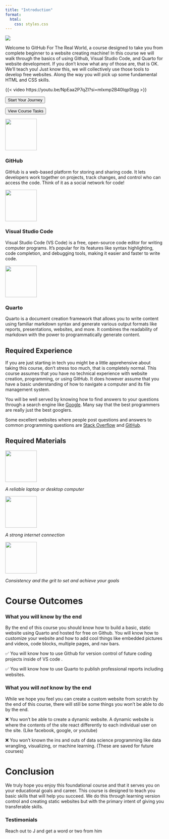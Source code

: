 ```yaml
---
title: "Introduction"
format:
  html:
    css: styles.css
---
```


![](/images/home-banner-png.png)

<p class="para-1">Welcome to GitHub For The Real World, a course designed to take you from complete beginner to a website creating machine! In this course we will walk through the basics of using Github, Visual Studio Code, and Quarto for website development. If you don't know what any of those are, that is OK. We'll teach you! Just know this, we will collectively use those tools to develop free websites. Along the way you will pick up some fundamental HTML and CSS skills.</p>


{{< video https://youtu.be/NpEaa2P7qZI?si=mIxmp2B40lqpStgg >}}

::: {.grid}
::: {.g-col-6}
<a href="lessons\unit_01\lesson_01\lesson_01.qmd" target="_blank"><input class="start_btn btn" type="submit" value="Start Your Journey"></a>

:::

::: {.g-col-6}
<a href="tasks_overview.qmd"> <input class="tasks_btn btn" type="submit" value="View Course Tasks"></a>

:::

:::

::: {.grid}
::: {.g-col-4}
<p class="logo">![](images/github.png){width=auto height=100}</p>
<h3 class="tool">GitHub</h3>

GitHub is a web-based platform for storing and sharing code. It lets developers work together on projects, track changes, and control who can access the code. Think of it as a social network for code!
:::

::: {.g-col-4}
<p class="logo">![](images/visual-studio-code-icon.png){width=auto height=100}</p>
<h3 class="tool">Visual Studio Code</h3>

Visual Studio Code (VS Code) is a free, open-source code editor for writing computer programs. It's popular for its features like syntax highlighting, code completion, and debugging tools, making it easier and faster to write code.
:::

::: {.g-col-4}
<p class="logo">![](images/quarto-logo.png){width=auto height=100}</p>
<h3 class="tool">Quarto</h3>

Quarto is a document creation framework that allows you to write content using familiar markdown syntax and generate various output formats like reports, presentations, websites, and more. It combines the readability of markdown with the power to programmatically generate content.
:::

:::

## Required Experience

If you are just starting in tech you might be a little apprehensive about taking this course, don't stress too much, that is completely normal. This course assumes that you have no technical experience with website creation, programming, or using GitHub. It does however assume that you have a basic understanding of how to navigate a computer and its file management system.

You will be well served by knowing how to find answers to your questions through a search engine like [Google](google.com). Many say that the best programmers are really just the best googlers.

Some excellent websites where people post questions and answers to common programming questions are [Stack Overflow](stackoverflow.com) and [GitHub](github.com).

## Required Materials

::: {.grid}
::: {.g-col-4}

![](images/laptop.png){width="100" height="100"}

*A reliable laptop or desktop computer*
:::

::: {.g-col-4}
![](images/network.png){width="100" height="100"}

*A strong internet connection*
:::

::: {.g-col-4}
![](images/goals.png){width="100" height="100"}

*Consistency and the grit to set and achieve your goals*
:::
:::

# Course Outcomes

### What you will know by the end

By the end of this course you should know how to build a basic, static website using Quarto and hosted for free on Github. You will know how to customize your website and how to add cool things like embedded pictures and videos, code blocks, multiple pages, and nav bars.

✅  You will know how to use Github for version control of future coding projects inside of VS code .

✅  You will know how to use Quarto to publish professional reports including websites.

### What you will *not* know by the end

While we hope you feel you can create a custom website from scratch by the end of this course, there will still be some things you won't be able to do by the end.

❌  You won't be able to create a dynamic website. A dynamic website is where the contents of the site react differently to each individual user on the site. (Like facebook, google, or youtube)

❌  You won't known the ins and outs of data science programming like data wrangling, visualizing, or machine learning.  (These are saved for future courses)

# Conclusion

We truly hope you enjoy this foundational course and that it serves you on your educational goals and career. This course is designed to teach you basic skills that will help you succeed. We do this through learning version control and creating static websites but with the primary intent of giving you transferable skills.

### Testimonials

Reach out to J and get a word or two from him
